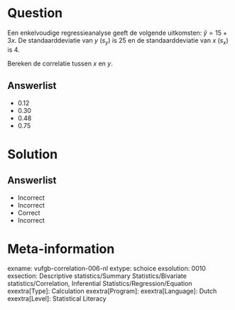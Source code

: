 Question
========

Een enkelvoudige regressieanalyse geeft de volgende uitkomsten: $\hat{y} = 15+3x$. De standaarddeviatie van *y* ($s_{y}$) is 25 en de standaarddeviatie van *x* ($s_{x}$) is 4. 

Bereken de correlatie tussen *x* en *y*. 
  
Answerlist
----------
* 0.12
* 0.30
* 0.48
* 0.75

Solution
========

Answerlist
----------
* Incorrect
* Incorrect
* Correct
* Incorrect

Meta-information
================
exname: vufgb-correlation-006-nl
extype: schoice
exsolution: 0010
exsection: Descriptive statistics/Summary Statistics/Bivariate statistics/Correlation, Inferential Statistics/Regression/Equation
exextra[Type]: Calculation
exextra[Program]: 
exextra[Language]: Dutch
exextra[Level]: Statistical Literacy